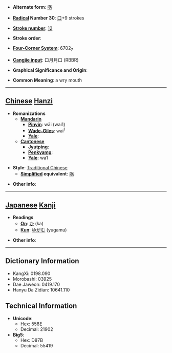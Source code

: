 * '''Alternate form''': [[㖞]]

* '''[[Wiktionary:Chinese radical index| Radical]] Number 30''': [[Wiktionary:Chinese radical index 口|口]]+9 strokes

* '''[[Wiktionary:Chinese total strokes index|Stroke number]]''': [[Wiktionary:Chinese total strokes index 12|12]]

* '''Stroke order''': 

* '''[[Wiktionary:Chinese four corner index|Four-Corner System]]''': 6702<sub>7</sub>

* '''[[Wiktionary:Chinese Cangjie index|Cangjie input]]''': 口月月口 (RBBR)

* '''Graphical Significance and Origin''': 

* '''Common Meaning''': a wry mouth

----

== [[Chinese]] [[Hanzi]] ==

* '''Romanizations'''
** '''[[Mandarin]]'''
*** '''[[Pinyin]]''': wāi (wai1)
*** '''[[Wade-Giles]]''': wai<sup>1</sup>
*** '''[[Yale]]''': 
** '''[[Cantonese]]'''
*** '''[[Jyutping]]''':
*** '''[[Penkyamp]]''': 
*** '''[[Yale]]''': wa1

* '''Style''': [[Traditional Chinese]] 
** '''[[Simplified Chinese|Simplified]] equivalent''': [[㖞]]

* '''Other info''': 

----

== [[Japanese]] [[Kanji]] ==

* '''Readings'''
** '''[[On]]''': [[か]] (ka)
** '''[[Kun]]''': [[ゆがむ]] (yugamu)

* '''Other info''':  

----

== Dictionary Information ==

* KangXi: 0198.090
* Morobashi: 03925
* Dae Jaweon: 0419.170
* Hanyu Da Zidian: 10641.110

== Technical Information ==

* '''Unicode''':
** Hex: 558E
** Decimal: 21902
* '''Big5''':
** Hex: D87B
** Decimal: 55419